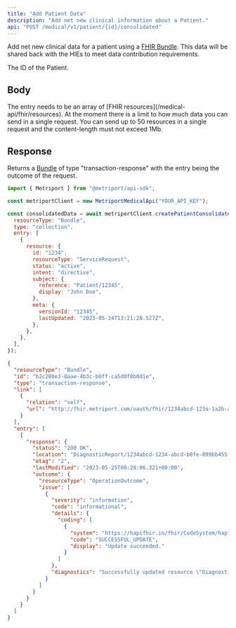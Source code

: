 ```yaml
---
title: "Add Patient Data"
description: "Add net new clinical information about a Patient."
api: "POST /medical/v1/patient/{id}/consolidated"
---
```


Add net new clinical data for a patient using a [FHIR Bundle](https://www.hl7.org/fhir/R4/bundle.html). This data will be shared back
with the HIEs to meet data contribution requirements.

<ParamField path="id" type="string" required>
  The ID of the Patient.
</ParamField>

## Body

<ParamField body="entry" type="array" required>
  The entry needs to be an array of [FHIR resources](/medical-api/fhir/resources).
</ParamField>

<Info>
  At the moment there is a limit to how much data you can send in a single request. You can send up
  to 50 resources in a single request and the content-length must not exceed 1Mb.
</Info>

## Response

Returns a [Bundle](/medical-api/fhir/resources/bundle) of type "transaction-response" with the entry being the outcome of the request.

<ResponseExample>

```javascript Metriport SDK
import { Metriport } from "@metriport/api-sdk";

const metriportClient = new MetriportMedicalApi("YOUR_API_KEY");

const consolidatedData = await metriportClient.createPatientConsolidated("PATIENT_ID", {
  resourceType: "Bundle",
  type: "collection",
  entry: [
    {
      resource: {
        id: "1234",
        resourceType: "ServiceRequest",
        status: "active",
        intent: "directive",
        subject: {
          reference: "Patient/12345",
          display: "John Doe",
        },
        meta: {
          versionId: "12345",
          lastUpdated: "2023-05-24T13:21:28.527Z",
        },
      },
    },
  ],
});
```

</ResponseExample>

```json
{
  "resourceType": "Bundle",
  "id": "b2c28be3-8aae-4b3c-b0ff-ca5d0f0b0d1e",
  "type": "transaction-response",
  "link": [
    {
      "relation": "self",
      "url": "http://fhir.metriport.com/oauth/fhir/1234abcd-123a-1a2b-a3b2-bd9cd75a0717/21fa432e-723b-4a1d-a3b2-bd9cd75a0717"
    }
  ],
  "entry": [
    {
      "response": {
        "status": "200 OK",
        "location": "DiagnosticReport/1234abcd-1234-abcd-b0fe-899bb455f0f0/_history/2",
        "etag": "2",
        "lastModified": "2023-05-25T00:28:06.321+00:00",
        "outcome": {
          "resourceType": "OperationOutcome",
          "issue": [
            {
              "severity": "information",
              "code": "informational",
              "details": {
                "coding": [
                  {
                    "system": "https://hapifhir.io/fhir/CodeSystem/hapi-fhir-storage-response-code",
                    "code": "SUCCESSFUL_UPDATE",
                    "display": "Update succeeded."
                  }
                ]
              },
              "diagnostics": "Successfully updated resource \"DiagnosticReport/1234abcd-1234-abcd-b0fe-899bb455f0f0/_history/2\"."
            }
          ]
        }
      }
    }
  ]
}
```
